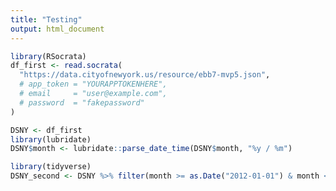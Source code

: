 ```yaml
---
title: "Testing"
output: html_document
---
```


```r
library(RSocrata)
df_first <- read.socrata(
  "https://data.cityofnewyork.us/resource/ebb7-mvp5.json",
  # app_token = "YOURAPPTOKENHERE",
  # email     = "user@example.com",
  # password  = "fakepassword"
)
```

```r
DSNY <- df_first
library(lubridate)
DSNY$month <- lubridate::parse_date_time(DSNY$month, "%y / %m")
```

```r
library(tidyverse)
DSNY_second <- DSNY %>% filter(month >= as.Date("2012-01-01") & month <= as.Date("2021-12-01"))
```


